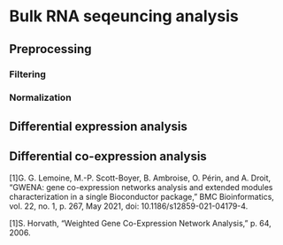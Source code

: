 # Bulk RNA seqeuncing analysis

## Preprocessing

### Filtering

### Normalization


## Differential expression analysis

## Differential co-expression analysis

[1]G. G. Lemoine, M.-P. Scott-Boyer, B. Ambroise, O. Périn, and A. Droit, “GWENA: gene co-expression networks analysis and extended modules characterization in a single Bioconductor package,” BMC Bioinformatics, vol. 22, no. 1, p. 267, May 2021, doi: 10.1186/s12859-021-04179-4.

[1]S. Horvath, “Weighted Gene Co-Expression Network Analysis,” p. 64, 2006.
